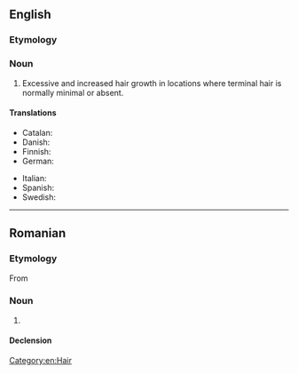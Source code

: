 ==English==
{{wikipedia}}

===Etymology===
{{suffix|en|hirsute|ism}}

===Noun===
{{en-noun|-|s}}

# Excessive and increased hair growth in locations where terminal hair is normally minimal or absent.

====Translations====
{{trans-top|excessive and increased hair growth}}
* Catalan: {{t|ca|hirsutisme|m}}
* Danish: {{t|da|hirsutisme|c}}
* Finnish: {{t+|fi|hirsutismi}}
* German: {{t+|de|Hirsutismus|m}}
{{trans-mid}}
* Italian: {{t+|it|irsutismo|m}}
* Spanish: {{t+|es|hirsutismo|m}}
* Swedish: {{t+|sv|hirsutism|c}}
{{trans-bottom}}

[[Category:en:Hair]]

----

==Romanian==

===Etymology===
From {{bor|ro|fr|hirsutisme}}

===Noun===
{{ro-noun|n|-}}

# {{l|en|hirsutism}}

====Declension====
{{ro-noun-n|n=sg}}